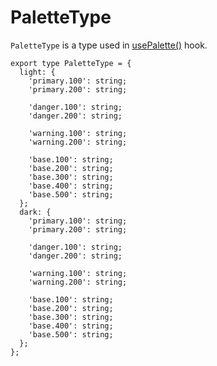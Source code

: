 
<Meta title="Type/PaletteType" />

# PaletteType

`PaletteType` is a type used in [<ins>usePalette()</ins>](/docs/hook-usepalette-docs--docs) hook.

```tsx
export type PaletteType = {
  light: {
    'primary.100': string;
    'primary.200': string;

    'danger.100': string;
    'danger.200': string;

    'warning.100': string;
    'warning.200': string;

    'base.100': string;
    'base.200': string;
    'base.300': string;
    'base.400': string;
    'base.500': string;
  };
  dark: {
    'primary.100': string;
    'primary.200': string;

    'danger.100': string;
    'danger.200': string;

    'warning.100': string;
    'warning.200': string;

    'base.100': string;
    'base.200': string;
    'base.300': string;
    'base.400': string;
    'base.500': string;
  };
};
```
